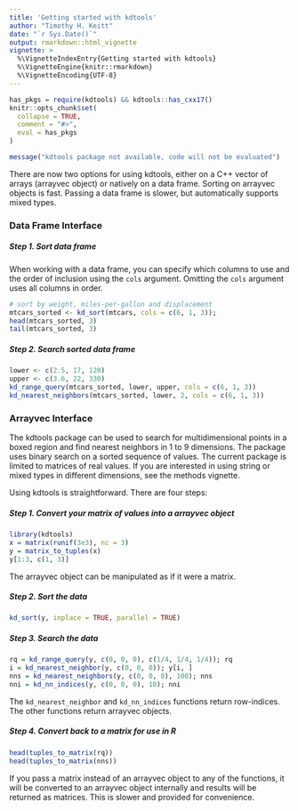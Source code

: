 ```yaml
---
title: 'Getting started with kdtools'
author: "Timothy H. Keitt"
date: "`r Sys.Date()`"
output: rmarkdown::html_vignette
vignette: >
  %\VignetteIndexEntry{Getting started with kdtools}
  %\VignetteEngine{knitr::rmarkdown}
  %\VignetteEncoding{UTF-8}
---
```


```r
has_pkgs = require(kdtools) && kdtools::has_cxx17()
knitr::opts_chunk$set(
  collapse = TRUE,
  comment = "#>",
  eval = has_pkgs
)
```

```r
message("kdtools package not available, code will not be evaluated")
```

There are now two options for using kdtools, either on a C++ vector of arrays (arrayvec object) or natively on a data frame. Sorting on arrayvec objects is fast. Passing a data frame is slower, but automatically supports mixed types.

### Data Frame Interface

##### Step 1. Sort data frame

When working with a data frame, you can specify which columns to use and the order of inclusion using the ```cols``` argument. Omitting the ```cols``` argument uses all columns in order.

```r
# sort by weight, miles-per-gallon and displacement
mtcars_sorted <- kd_sort(mtcars, cols = c(6, 1, 3));
head(mtcars_sorted, 3)
tail(mtcars_sorted, 3)
```

##### Step 2. Search sorted data frame

```r
lower <- c(2.5, 17, 120)
upper <- c(3.6, 22, 330)
kd_range_query(mtcars_sorted, lower, upper, cols = c(6, 1, 3))
kd_nearest_neighbors(mtcars_sorted, lower, 2, cols = c(6, 1, 3))
```

### Arrayvec Interface

The kdtools package can be used to search for multidimensional points in a boxed region and find nearest neighbors in 1 to 9 dimensions. The package uses binary search on a sorted sequence of values. The current package is limited to matrices of real values. If you are interested in using string or mixed types in different dimensions, see the methods vignette.

Using kdtools is straightforward. There are four steps:

##### Step 1. Convert your matrix of values into a arrayvec object

```r
library(kdtools)
x = matrix(runif(3e3), nc = 3)
y = matrix_to_tuples(x)
y[1:3, c(1, 3)]
```

The arrayvec object can be manipulated as if it were a matrix.

##### Step 2. Sort the data

```r
kd_sort(y, inplace = TRUE, parallel = TRUE)
```

##### Step 3. Search the data

```r
rq = kd_range_query(y, c(0, 0, 0), c(1/4, 1/4, 1/4)); rq
i = kd_nearest_neighbor(y, c(0, 0, 0)); y[i, ]
nns = kd_nearest_neighbors(y, c(0, 0, 0), 100); nns
nni = kd_nn_indices(y, c(0, 0, 0), 10); nni
```

The ```kd_nearest_neighbor``` and ```kd_nn_indices``` functions return row-indices. The other functions return arrayvec objects.

##### Step 4. Convert back to a matrix for use in R

```r
head(tuples_to_matrix(rq))
head(tuples_to_matrix(nns))
```

If you pass a matrix instead of an arrayvec object to any of the functions, it will be converted to an arrayvec object internally and results will be returned as matrices. This is slower and provided for convenience.

